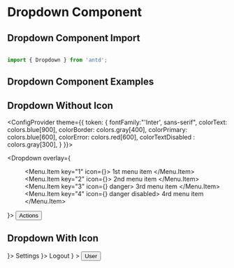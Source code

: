 


<Meta title="Components/Dropdown/Dropdowns" component={Dropdown} />

# Dropdown Component

## Dropdown Component Import


```jsx

import { Dropdown } from 'antd';

```
## Dropdown Component Examples

## Dropdown Without Icon
<ConfigProvider theme={{ 
token: { 
  fontFamily:"'Inter', sans-serif", 
  colorText: colors.blue[900], 
  colorBorder: colors.gray[400],
  colorPrimary: colors.blue[600],
  colorError: colors.red[600],
  colorTextDisabled : colors.gray[300],
} 
}}>
<Canvas>

  <Dropdown overlay={<Menu onClick={console.log}>
    <Menu.Item key="1" icon={<UserOutlined />}>
        1st menu item
      </Menu.Item>
      <Menu.Item key="2" icon={<UserOutlined />}>
        2nd menu item
      </Menu.Item>
      <Menu.Item key="3" icon={<UserOutlined />} danger>
        3rd menu item
      </Menu.Item>
      <Menu.Item key="4" icon={<UserOutlined />} danger disabled>
        4rd menu item
      </Menu.Item>
    </Menu>}>
    <Button>
      Actions <DownOutlined />
    </Button>
  </Dropdown>
</Canvas>

## Dropdown With Icon

<Canvas>
  <Dropdown
    overlay={
      <Menu>
        <Menu.Item key="2" icon={<SettingOutlined />}>
          Settings
        </Menu.Item>
        <Menu.Item key="3" icon={<LogoutOutlined />}>
          Logout
        </Menu.Item>
      </Menu>
    }
  >
    <Button style={{ display: 'flex', alignItems: 'center' }}>
      <UserOutlined />
      <span style={{ marginTop: '2px' }}>User</span>
    </Button>
  </Dropdown>
</Canvas>
</ConfigProvider>
